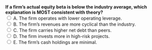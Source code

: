 ::: {.question-block}

<form onsubmit="event.preventDefault(); checkAnswer('module4_mcq_q27')" data-correct-answer="A">
  <strong style="display: block;">If a firm’s actual equity beta is below the industry average, which explanation is MOST consistent with theory?</strong>
<label><input type="radio" name="module4_mcq_q27" value="A"> A. The firm operates with lower operating leverage.</label><br>
<label><input type="radio" name="module4_mcq_q27" value="B"> B. The firm’s revenues are more cyclical than the industry.</label><br>
<label><input type="radio" name="module4_mcq_q27" value="C"> C. The firm carries higher net debt than peers.</label><br>
<label><input type="radio" name="module4_mcq_q27" value="D"> D. The firm invests more in high-risk projects.</label><br>
<label><input type="radio" name="module4_mcq_q27" value="E"> E. The firm’s cash holdings are minimal.</label><br>
</form>

<div id="feedback-module4_mcq_q27" class="feedback" data-status="" style="display:none;">
✅ Correct: A. Lower fixed costs reduce sensitivity of cash flows to economic conditions, lowering beta.
</div>

:::
